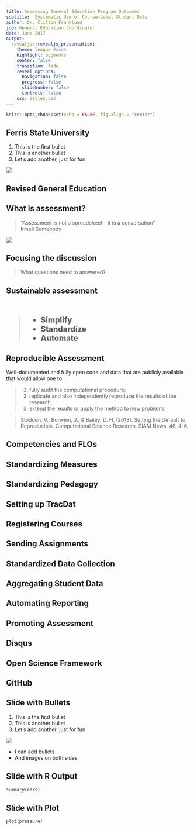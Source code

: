 ```yaml
---
title: Assessing General Education Program Outcomes
subtitle:  Systematic Use of Course-Level Student Data
author: Dr. Clifton Franklund
job: General Education Coordinator
date: June 2017
output:
  revealjs::revealjs_presentation:
    theme: league #moon
    highlight: pygments
    center: false
    transition: fade
    reveal_options:
      navigation: false
      progress: false
      slideNumber: false
      controls: false
    css: styles.css
---
```


```r
knitr::opts_chunk$set(echo = FALSE, fig.align = "center")
```

## Ferris State University
<div id="left">
1. This is the first bullet
1. This is another bullet
1. Let's add another, just for fun
</div>
<div id="right">
<section class = "plain">
![](images/clockbelltower.jpg) 
</section>

## Revised General Education

## What is assessment?
<blockquote>"Assessment is not a spreadsheet -- it is a conversation"<br />Irmeli Somebody</blockquote>
<section class = "plain">
![](images/GREEK_KEY.png)
</section>

## Focusing the discussion
> What questions need to answered?

## Sustainable assessment
<br  /> 
<div style="font-size: 1.5em; font-weight: 800;">
>- Simplify  
>- Standardize  
>- Automate  

</div>

## Reproducible Assessment

Well-documented and fully open code and data that are publicly available that would allow one to: 

>1. fully audit the computational procedure;  
>2. replicate and also independently reproduce the results of the research;  
>3. extend the results or apply the method to new problems.

> Stodden, V., Borwein, J., & Bailey, D. H. (2013). Setting the Default to Reproducible. Computational Science Research. SIAM News, 46, 4-6.

## Competencies and FLOs

## Standardizing Measures

## Standardizing Pedagogy

## Setting up TracDat

## Registering Courses

## Sending Assignments

## Standardized Data Collection

## Aggregating Student Data

## Automating Reporting

## Promoting Assessment

## Disqus

## Open Science Framework

## GitHub

## Slide with Bullets
<div id="left">
1. This is the first bullet
1. This is another bullet
1. Let's add another, just for fun
</div>
<div id="right">
![](images/logo.png)  

- I can add bullets  
- And images on both sides
</div>

## Slide with R Output

```r
summary(cars)
```

## Slide with Plot
<section class = "plain">
```r
plot(pressure)
```
</section>

